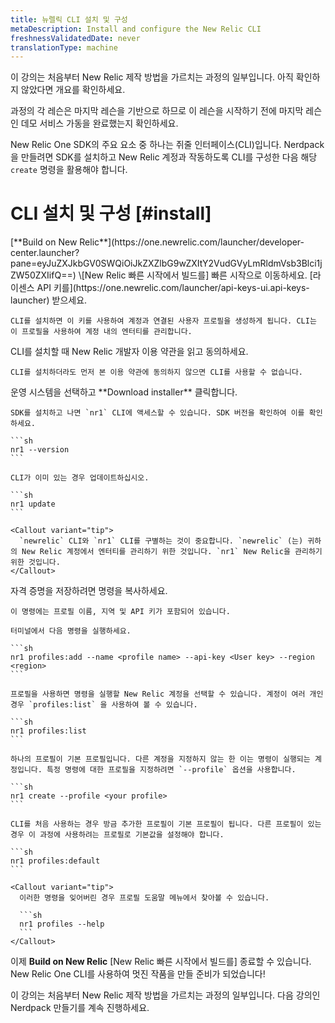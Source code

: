 ```yaml
---
title: 뉴렐릭 CLI 설치 및 구성
metaDescription: Install and configure the New Relic CLI
freshnessValidatedDate: never
translationType: machine
---
```


<Callout variant="tip">
  이 강의는 처음부터 New Relic 제작 방법을 가르치는 과정의 일부입니다. 아직 확인하지 않았다면 개요를 확인하세요.

  과정의 각 레슨은 마지막 레슨을 기반으로 하므로 이 레슨을 시작하기 전에 마지막 레슨인 데모 서비스 가동을 완료했는지 확인하세요.
</Callout>

New Relic One SDK의 주요 요소 중 하나는 쥐줄 인터페이스(CLI)입니다. Nerdpack을 만들려면 SDK를 설치하고 New Relic 계정과 작동하도록 CLI를 구성한 다음 해당 `create` 명령을 활용해야 합니다.

# CLI 설치 및 구성 [#install]

<Steps>
  <Step>
    [**Build on New Relic**](https://one.newrelic.com/launcher/developer-center.launcher?pane=eyJuZXJkbGV0SWQiOiJkZXZlbG9wZXItY2VudGVyLmRldmVsb3Blci1jZW50ZXIifQ==) \[New Relic 빠른 시작에서 빌드를] 빠른 시작으로 이동하세요.
  </Step>

  <Step>
    [라이센스 API 키를](https://one.newrelic.com/launcher/api-keys-ui.api-keys-launcher) 받으세요.

    CLI를 설치하면 이 키를 사용하여 계정과 연결된 사용자 프로필을 생성하게 됩니다. CLI는 이 프로필을 사용하여 계정 내의 엔터티를 관리합니다.
  </Step>

  <Step>
    CLI를 설치할 때 New Relic 개발자 이용 약관을 읽고 동의하세요.

    CLI를 설치하더라도 먼저 본 이용 약관에 동의하지 않으면 CLI를 사용할 수 없습니다.
  </Step>

  <Step>
    운영 시스템을 선택하고 **Download installer** 클릭합니다.

    SDK를 설치하고 나면 `nr1` CLI에 액세스할 수 있습니다. SDK 버전을 확인하여 이를 확인하세요.

    ```sh
    nr1 --version
    ```

    CLI가 이미 있는 경우 업데이트하십시오.

    ```sh
    nr1 update
    ```

    <Callout variant="tip">
      `newrelic` CLI와 `nr1` CLI를 구별하는 것이 중요합니다. `newrelic` (는) 귀하의 New Relic 계정에서 엔터티를 관리하기 위한 것입니다. `nr1` New Relic을 관리하기 위한 것입니다.
    </Callout>
  </Step>

  <Step>
    자격 증명을 저장하려면 명령을 복사하세요.

    이 명령에는 프로필 이름, 지역 및 API 키가 포함되어 있습니다.

    터미널에서 다음 명령을 실행하세요.

    ```sh
    nr1 profiles:add --name <profile name> --api-key <User key> --region <region>
    ```

    프로필을 사용하면 명령을 실행할 New Relic 계정을 선택할 수 있습니다. 계정이 여러 개인 경우 `profiles:list` 을 사용하여 볼 수 있습니다.

    ```sh
    nr1 profiles:list
    ```

    하나의 프로필이 기본 프로필입니다. 다른 계정을 지정하지 않는 한 이는 명령이 실행되는 계정입니다. 특정 명령에 대한 프로필을 지정하려면 `--profile` 옵션을 사용합니다.

    ```sh
    nr1 create --profile <your profile>
    ```

    CLI를 처음 사용하는 경우 방금 추가한 프로필이 기본 프로필이 됩니다. 다른 프로필이 있는 경우 이 과정에 사용하려는 프로필로 기본값을 설정해야 합니다.

    ```sh
    nr1 profiles:default
    ```

    <Callout variant="tip">
      이러한 명령을 잊어버린 경우 프로필 도움말 메뉴에서 찾아볼 수 있습니다.

      ```sh
      nr1 profiles --help
      ```
    </Callout>
  </Step>
</Steps>

이제 **Build on New Relic** \[New Relic 빠른 시작에서 빌드를] 종료할 수 있습니다. New Relic One CLI를 사용하여 멋진 작품을 만들 준비가 되었습니다!

<Callout variant="tip">
  이 강의는 처음부터 New Relic 제작 방법을 가르치는 과정의 일부입니다. 다음 강의인 Nerdpack 만들기를 계속 진행하세요.
</Callout>